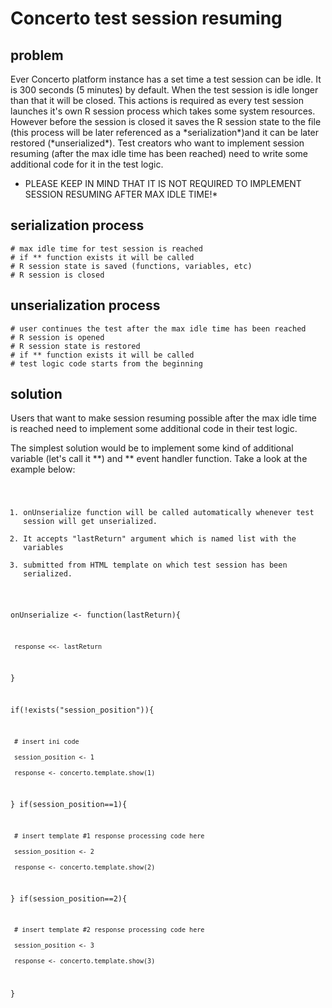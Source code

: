=Concerto test session resuming=

==problem==

Ever Concerto platform instance has a set time a test session can be idle. It is 300 seconds (5 minutes) by default. When the test session is idle longer than that it will be closed. This actions is required as every test session launches it's own R session process which takes some system resources. However before the session is closed it saves the R session state to the file (this process will be later referenced as a *serialization*)and it can be later restored (*unserialized*). Test creators who want to implement session resuming (after the max idle time has been reached) need to write some additional code for it in the test logic.

*PLEASE KEEP IN MIND THAT IT IS NOT REQUIRED TO IMPLEMENT SESSION RESUMING AFTER MAX IDLE TIME!*

==serialization process==

 # max idle time for test session is reached
 # if *{{{onSerialize}}}* function exists it will be called
 # R session state is saved (functions, variables, etc)
 # R session is closed

==unserialization process==

 # user continues the test after the max idle time has been reached
 # R session is opened 
 # R session state is restored
 # if *{{{onUnserialize}}}* function exists it will be called
 # test logic code starts from the beginning 

==solution==

Users that want to make session resuming possible after the max idle time is reached need to implement some additional code in their test logic.

The simplest solution would be to implement some kind of additional variable (let's call it *{{{session_position}}}*) and *{{{onUnserialize}}}* event handler function. Take a look at the example below:

<code language="r">
# onUnserialize function will be called automatically whenever test session will get unserialized. 
# It accepts "lastReturn" argument which is named list with the variables
# submitted from HTML template on which test session has been serialized.
onUnserialize <- function(lastReturn){
  response <<- lastReturn
}

if(!exists("session_position")){
  # insert ini code
  session_position <- 1
  response <- concerto.template.show(1)
}
if(session_position==1){
  # insert template #1 response processing code here
  session_position <- 2
  response <- concerto.template.show(2)
}
if(session_position==2){
  # insert template #2 response processing code here
  session_position <- 3
  response <- concerto.template.show(3)
}
</code>